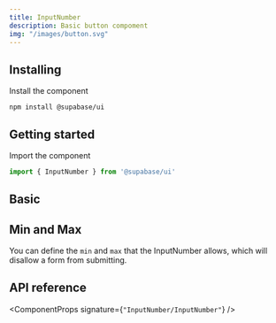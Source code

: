 ```yaml
---
title: InputNumber
description: Basic button compoment
img: "/images/button.svg"
---
```


## Installing

Install the component

```cli
npm install @supabase/ui
```

## Getting started

Import the component

```js
import { InputNumber } from '@supabase/ui'
```

## Basic

<CodeSample sample="InputNumberBasic" v="0" />

## Min and Max

You can define the `min` and `max` that the InputNumber allows, which will disallow a form from submitting.

<CodeSample sample="InputNumberMinMax" v="0" />

## API reference

<ComponentProps signature={`"InputNumber/InputNumber"`} />
